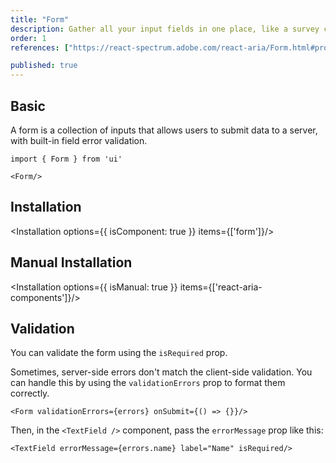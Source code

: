 ```yaml
---
title: "Form"
description: Gather all your input fields in one place, like a survey collecting data, making it easy to organize and submit info.
order: 1
references: ["https://react-spectrum.adobe.com/react-aria/Form.html#props"]

published: true
---
```


## Basic
A form is a collection of inputs that allows users to submit data to a server, with built-in field error validation.

```tsx
import { Form } from 'ui'

<Form/>
```

## Installation
<Installation options={{ isComponent: true }} items={['form']}/>

## Manual Installation
<Installation options={{ isManual: true }} items={['react-aria-components']}/>

<SourceCode toShow='form'/>

## Validation
You can validate the form using the `isRequired` prop.
<How minW72 toUse="forms/form-validation-demo" />

Sometimes, server-side errors don't match the client-side validation. You can handle this by using the `validationErrors` prop to format them correctly.

```tsx
<Form validationErrors={errors} onSubmit={() => {}}/>
```

Then, in the `<TextField />` component, pass the `errorMessage` prop like this:

```tsx
<TextField errorMessage={errors.name} label="Name" isRequired/>
```
